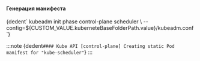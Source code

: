 


<h4>Генерация манифеста</h4>
<CodeBlock language="bash">
    {dedent`
        kubeadm init phase  control-plane scheduler \
          --config=${CUSTOM_VALUE.kuberneteBaseFolderPath.value}/kubeadm.conf
    `}
</CodeBlock>


:::note
<CodeBlock language="bash">
    {dedent`
        #### Kube API
        [control-plane] Creating static Pod manifest for "kube-scheduler"
    `}
</CodeBlock>
:::
